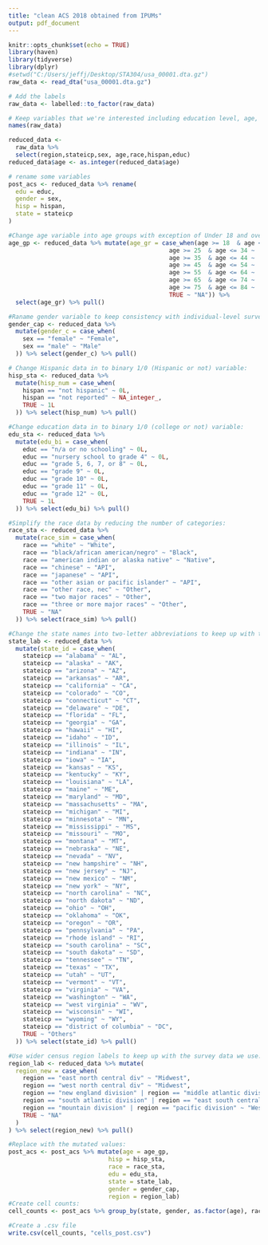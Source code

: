```yaml
---
title: "clean ACS 2018 obtained from IPUMs"
output: pdf_document
---
```


```r
knitr::opts_chunk$set(echo = TRUE)
library(haven)
library(tidyverse)
library(dplyr)
#setwd("C:/Users/jeffj/Desktop/STA304/usa_00001.dta.gz")
raw_data <- read_dta("usa_00001.dta.gz")

# Add the labels
raw_data <- labelled::to_factor(raw_data)

```


```r
# Keep variables that we're interested including education level, age, gender, race, Hispanic identity and regions. 
names(raw_data)

reduced_data <- 
  raw_data %>% 
  select(region,stateicp,sex, age,race,hispan,educ)
reduced_data$age <- as.integer(reduced_data$age)

# rename some variables 
post_acs <- reduced_data %>% rename(
  edu = educ,
  gender = sex,
  hisp = hispan,
  state = stateicp
)

#Change age variable into age groups with exception of Under 18 and over 75. 
age_gp <- reduced_data %>% mutate(age_gr = case_when(age >= 18  & age <= 24 ~ '18',
                                             age >= 25  & age <= 34 ~ '25',
                                             age >= 35  & age <= 44 ~ '35',
                                             age >= 45  & age <= 54 ~ '45',
                                             age >= 55  & age <= 64 ~ '55',
                                             age >= 65  & age <= 74 ~ '65',
                                             age >= 75  & age <= 84 ~ '75',
                                             TRUE ~ "NA")) %>%
  select(age_gr) %>% pull()

#Raname gender variable to keep consistency with individual-level survey data
gender_cap <- reduced_data %>%
  mutate(gender_c = case_when(
    sex == "female" ~ "Female",
    sex == "male" ~ "Male"
  )) %>% select(gender_c) %>% pull()

# Change Hispanic data in to binary 1/0 (Hispanic or not) variable:
hisp_sta <- reduced_data %>%
  mutate(hisp_num = case_when(
    hispan == "not hispanic" ~ 0L,
    hispan == "not reported" ~ NA_integer_,
    TRUE ~ 1L
  )) %>% select(hisp_num) %>% pull()

#Change education data in to binary 1/0 (college or not) variable:
edu_sta <- reduced_data %>%
  mutate(edu_bi = case_when(
    educ == "n/a or no schooling" ~ 0L,
    educ == "nursery school to grade 4" ~ 0L,
    educ == "grade 5, 6, 7, or 8" ~ 0L,
    educ == "grade 9" ~ 0L,
    educ == "grade 10" ~ 0L,
    educ == "grade 11" ~ 0L,
    educ == "grade 12" ~ 0L,
    TRUE ~ 1L
  )) %>% select(edu_bi) %>% pull()

#Simplify the race data by reducing the number of categories:
race_sta <- reduced_data %>%
  mutate(race_sim = case_when(
    race == "white" ~ "White",
    race == "black/african american/negro" ~ "Black",
    race == "american indian or alaska native" ~ "Native",
    race == "chinese" ~ "API",
    race == "japanese" ~ "API",
    race == "other asian or pacific islander" ~ "API",
    race == "other race, nec" ~ "Other",
    race == "two major races" ~ "Other",
    race == "three or more major races" ~ "Other",
    TRUE ~ "NA"
  )) %>% select(race_sim) %>% pull()

#Change the state names into two-letter abbreviations to keep up with the survey data we use:
state_lab <- reduced_data %>%
  mutate(state_id = case_when(
    stateicp == "alabama" ~ "AL",
    stateicp == "alaska" ~ "AK",
    stateicp == "arizona" ~ "AZ",
    stateicp == "arkansas" ~ "AR",
    stateicp == "california" ~ "CA",
    stateicp == "colorado" ~ "CO",
    stateicp == "connecticut" ~ "CT",
    stateicp == "delaware" ~ "DE",
    stateicp == "florida" ~ "FL",
    stateicp == "georgia" ~ "GA",
    stateicp == "hawaii" ~ "HI",
    stateicp == "idaho" ~ "ID",
    stateicp == "illinois" ~ "IL",
    stateicp == "indiana" ~ "IN",
    stateicp == "iowa" ~ "IA",
    stateicp == "kansas" ~ "KS",
    stateicp == "kentucky" ~ "KY",
    stateicp == "louisiana" ~ "LA",
    stateicp == "maine" ~ "ME",
    stateicp == "maryland" ~ "MD",
    stateicp == "massachusetts" ~ "MA",
    stateicp == "michigan" ~ "MI",
    stateicp == "minnesota" ~ "MN",
    stateicp == "mississippi" ~ "MS",
    stateicp == "missouri" ~ "MO",
    stateicp == "montana" ~ "MT",
    stateicp == "nebraska" ~ "NE",
    stateicp == "nevada" ~ "NV",
    stateicp == "new hampshire" ~ "NH",
    stateicp == "new jersey" ~ "NJ",
    stateicp == "new mexico" ~ "NM",
    stateicp == "new york" ~ "NY",
    stateicp == "north carolina" ~ "NC",
    stateicp == "north dakota" ~ "ND",
    stateicp == "ohio" ~ "OH",
    stateicp == "oklahoma" ~ "OK",
    stateicp == "oregon" ~ "OR",
    stateicp == "pennsylvania" ~ "PA",
    stateicp == "rhode island" ~ "RI",
    stateicp == "south carolina" ~ "SC",
    stateicp == "south dakota" ~ "SD",
    stateicp == "tennessee" ~ "TN",
    stateicp == "texas" ~ "TX",
    stateicp == "utah" ~ "UT",
    stateicp == "vermont" ~ "VT",
    stateicp == "virginia" ~ "VA",
    stateicp == "washington" ~ "WA",
    stateicp == "west virginia" ~ "WV",
    stateicp == "wisconsin" ~ "WI",
    stateicp == "wyoming" ~ "WY",
    stateicp == "district of columbia" ~ "DC",
    TRUE ~ "Others"
  )) %>% select(state_id) %>% pull()

#Use wider census region labels to keep up with the survey data we use:
region_lab <- reduced_data %>% mutate(
  region_new = case_when(
    region == "east north central div" ~ "Midwest",
    region == "west north central div" ~ "Midwest",
    region == "new england division" | region == "middle atlantic division" ~ "Northeast",
    region == "south atlantic division" | region == "east south central div" | region == "west south central div" ~ "South",
    region == "mountain division" | region == "pacific division" ~ "West",
    TRUE ~ "NA"
  )
) %>% select(region_new) %>% pull()

#Replace with the mutated values:
post_acs <- post_acs %>% mutate(age = age_gp,
                            hisp = hisp_sta,
                            race = race_sta,
                            edu = edu_sta,
                            state = state_lab,
                            gender = gender_cap,
                            region = region_lab)
#Create cell counts:
cell_counts <- post_acs %>% group_by(state, gender, as.factor(age), race, hisp, edu) %>% count() %>% rename(age = "as.factor(age)")

#Create a .csv file
write.csv(cell_counts, "cells_post.csv")
```


